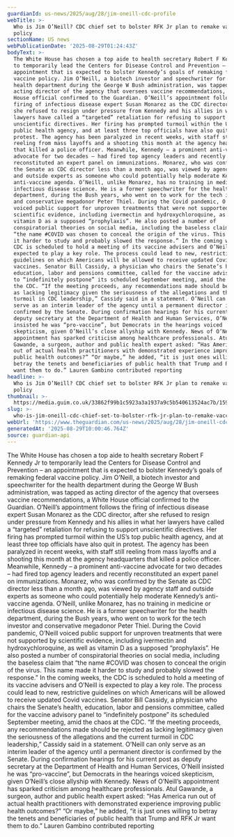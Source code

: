```yaml
---
guardianId: us-news/2025/aug/28/jim-oneill-cdc-profile
webTitle: >-
  Who is Jim O’Neill? CDC chief set to bolster RFK Jr plan to remake vaccine
  policy
sectionName: US news
webPublicationDate: '2025-08-29T01:24:43Z'
bodyText: >-
  The White House has chosen a top aide to health secretary Robert F Kennedy Jr
  to temporarily lead the Centers for Disease Control and Prevention – an
  appointment that is expected to bolster Kennedy’s goals of remaking federal
  vaccine policy. Jim O’Neill, a biotech investor and speechwriter for the
  health department during the George W Bush administration, was tapped as
  acting director of the agency that oversees vaccine recommendations, a White
  House official confirmed to the Guardian. O’Neill’s appointment follows the
  firing of infectious disease expert Susan Monarez as the CDC director, after
  she refused to resign under pressure from Kennedy and his allies in what her
  lawyers have called a “targeted” retaliation for refusing to support
  unscientific directives. Her firing has prompted turmoil within the US’s top
  public health agency, and at least three top officials have also quit in
  protest. The agency has been paralyzed in recent weeks, with staff still
  reeling from mass layoffs and a shooting this month at the agency headquarters
  that killed a police officer. Meanwhile, Kennedy – a prominent anti-vaccine
  advocate for two decades – had fired top agency leaders and recently
  reconstituted an expert panel on immunizations. Monarez, who was confirmed by
  the Senate as CDC director less than a month ago, was viewed by agency staff
  and outside experts as someone who could potentially help moderate Kennedy’s
  anti-vaccine agenda. O’Neill, unlike Monarez, has no training in medicine or
  infectious disease science. He is a former speechwriter for the health
  department, during the Bush years, who went on to work for the tech investor
  and conservative megadonor Peter Thiel. During the Covid pandemic, O’Neill
  voiced public support for unproven treatments that were not supported by
  scientific evidence, including ivermectin and hydroxychloroquine, as well as
  vitamin D as a supposed “prophylaxis”. He also posted a number of
  conspiratorial theories on social media, including the baseless claim that
  “the name #COVID was chosen to conceal the origin of the virus. This name made
  it harder to study and probably slowed the response.” In the coming weeks, the
  CDC is scheduled to hold a meeting of its vaccine advisers and O’Neill is
  expected to play a key role. The process could lead to new, restrictive
  guidelines on which Americans will be allowed to receive updated Covid
  vaccines. Senator Bill Cassidy, a physician who chairs the Senate’s health,
  education, labor and pensions committee, called for the vaccine advisory panel
  to “indefinitely postpone” its scheduled September meeting, amid the chaos at
  the CDC. “If the meeting proceeds, any recommendations made should be rejected
  as lacking legitimacy given the seriousness of the allegations and the current
  turmoil in CDC leadership,” Cassidy said in a statement. O’Neill can only
  serve as an interim leader of the agency until a permanent director is
  confirmed by the Senate. During confirmation hearings for his current post as
  deputy secretary at the Department of Health and Human Services, O’Neill
  insisted he was “pro-vaccine”, but Democrats in the hearings voiced
  skepticism, given O’Neill’s close allyship with Kennedy. News of O’Neill’s
  appointment has sparked criticism among healthcare professionals. Atul
  Gawande, a surgeon, author and public health expert asked: “Has America run
  out of actual health practitioners with demonstrated experience improving
  public health outcomes?” “Or maybe,” he added, “it is just ones willing to
  betray the tenets and beneficiaries of public health that Trump and RFK Jr
  want them to do.” Lauren Gambino contributed reporting
headline: >-
  Who is Jim O’Neill? CDC chief set to bolster RFK Jr plan to remake vaccine
  policy
thumbnail: >-
  https://media.guim.co.uk/33862f99b1c5923a3a1937a9c5b540613524ac7b/159_0_3446_2757/500.jpg
slug: >-
  who-is-jim-oneill-cdc-chief-set-to-bolster-rfk-jr-plan-to-remake-vaccine-policy
webUrl: 'https://www.theguardian.com/us-news/2025/aug/28/jim-oneill-cdc-profile'
generatedAt: '2025-08-29T10:00:46.764Z'
source: guardian-api
---
```

The White House has chosen a top aide to health secretary Robert F Kennedy Jr to temporarily lead the Centers for Disease Control and Prevention – an appointment that is expected to bolster Kennedy’s goals of remaking federal vaccine policy. Jim O’Neill, a biotech investor and speechwriter for the health department during the George W Bush administration, was tapped as acting director of the agency that oversees vaccine recommendations, a White House official confirmed to the Guardian. O’Neill’s appointment follows the firing of infectious disease expert Susan Monarez as the CDC director, after she refused to resign under pressure from Kennedy and his allies in what her lawyers have called a “targeted” retaliation for refusing to support unscientific directives. Her firing has prompted turmoil within the US’s top public health agency, and at least three top officials have also quit in protest. The agency has been paralyzed in recent weeks, with staff still reeling from mass layoffs and a shooting this month at the agency headquarters that killed a police officer. Meanwhile, Kennedy – a prominent anti-vaccine advocate for two decades – had fired top agency leaders and recently reconstituted an expert panel on immunizations. Monarez, who was confirmed by the Senate as CDC director less than a month ago, was viewed by agency staff and outside experts as someone who could potentially help moderate Kennedy’s anti-vaccine agenda. O’Neill, unlike Monarez, has no training in medicine or infectious disease science. He is a former speechwriter for the health department, during the Bush years, who went on to work for the tech investor and conservative megadonor Peter Thiel. During the Covid pandemic, O’Neill voiced public support for unproven treatments that were not supported by scientific evidence, including ivermectin and hydroxychloroquine, as well as vitamin D as a supposed “prophylaxis”. He also posted a number of conspiratorial theories on social media, including the baseless claim that “the name #COVID was chosen to conceal the origin of the virus. This name made it harder to study and probably slowed the response.” In the coming weeks, the CDC is scheduled to hold a meeting of its vaccine advisers and O’Neill is expected to play a key role. The process could lead to new, restrictive guidelines on which Americans will be allowed to receive updated Covid vaccines. Senator Bill Cassidy, a physician who chairs the Senate’s health, education, labor and pensions committee, called for the vaccine advisory panel to “indefinitely postpone” its scheduled September meeting, amid the chaos at the CDC. “If the meeting proceeds, any recommendations made should be rejected as lacking legitimacy given the seriousness of the allegations and the current turmoil in CDC leadership,” Cassidy said in a statement. O’Neill can only serve as an interim leader of the agency until a permanent director is confirmed by the Senate. During confirmation hearings for his current post as deputy secretary at the Department of Health and Human Services, O’Neill insisted he was “pro-vaccine”, but Democrats in the hearings voiced skepticism, given O’Neill’s close allyship with Kennedy. News of O’Neill’s appointment has sparked criticism among healthcare professionals. Atul Gawande, a surgeon, author and public health expert asked: “Has America run out of actual health practitioners with demonstrated experience improving public health outcomes?” “Or maybe,” he added, “it is just ones willing to betray the tenets and beneficiaries of public health that Trump and RFK Jr want them to do.” Lauren Gambino contributed reporting

